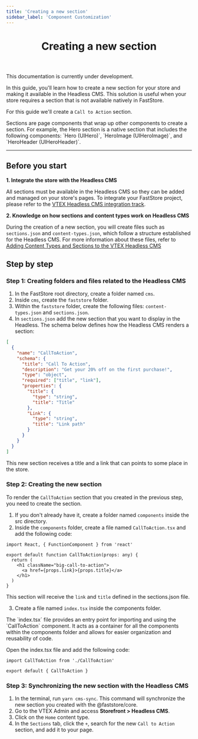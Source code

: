 ```yaml
---
title: 'Creating a new section'
sidebar_label: 'Component Customization'
---
```



<header>

# Creating a new section

</header>

<Callout type="warning" emoji="⚠️">
  This documentation is currently under development.
</Callout>

In this guide, you'll learn how to create a new section for your store and making it available in the Headless CMS. This solution is useful when your store requires a section that is not available natively in FastStore.

For this guide we'll create a `Call to Action` section.

<Callout type="info" emoji="ℹ️">
  Sections are page components that wrap up other components to create a
  section. For example, the Hero section is a native section that includes the
  following components: `Hero (UIHero)`, `HeroImage (UIHeroImage)`, and
  `HeroHeader (UIHeroHeader)`.
</Callout>

---

## Before you start

**1. Integrate the store with the Headless CMS**

All sections must be available in the Headless CMS so they can be added and managed on your store's pages. To integrate your FastStore project, please refer to the [VTEX Headless CMS integration track](/docs/headless-cms-integration/1-configuring-the-vtex-account).

**2. Knowledge on how sections and content types work on Headless CMS**

During the creation of a new section, you will create files such as `sections.json` and `content-types.json`, which follow a structure established for the Headless CMS. For more information about these files, refer to
[Adding Content Types and Sections to the VTEX Headless CMS](/tbd)

## Step by step

### Step 1: Creating folders and files related to the Headless CMS

1. In the FastStore root directory, create a folder named `cms`.
2. Inside `cms`, create the `faststore` folder.
3. Within the `faststore` folder, create the following files: `content-types.json` and `sections.json`.
4. In `sections.json` add the new section that you want to display in the Headless. The schema below defines how the Headless CMS renders a section:

```json
[
  {
    "name": "CallToAction",
    "schema": {
      "title": "Call To Action",
      "description": "Get your 20% off on the first purchase!",
      "type": "object",
      "required": ["title", "link"],
      "properties": {
        "title": {
          "type": "string",
          "title": "Title"
        },
        "Link": {
          "type": "string",
          "title": "Link path"
        }
      }
    }
  }
]
```

This new section receives a title and a link that can points to some place in the store.

### Step 2: Creating the new section

To render the `CallToAction` section that you created in the previous step, you need to create the section.

1. If you don't already have it, create a folder named `components` inside the src directory.
2. Inside the `components` folder, create a file named `CallToAction.tsx` and add the following code:

```tsx
import React, { FunctionComponent } from 'react'

export default function CallToAction(props: any) {
  return (
    <h1 className="big-call-to-action">
      <a href={props.link}>{props.title}</a>
    </h1>
  )
}
```

This section will receive the `link` and `title` defined in the sections.json file.

3. Create a file named `index.tsx` inside the components folder.

<Callout type="info" emoji=" ℹ️ ">
  The `index.tsx` file provides an entry point for importing and using the
  `CallToAction` component. It acts as a container for all the components within
  the components folder and allows for easier organization and reusability of
  code.
</Callout>

Open the index.tsx file and add the following code:

```tsx
import CallToAction from './CallToAction'

export default { CallToAction }
```

### Step 3: Synchronizing the new section with the Headless CMS

1. In the terminal, run `yarn cms-sync`. This command will synchronize the new section you created with the @faststore/core.
2. Go to the VTEX Admin and access **Storefront > Headless CMS**.
3. Click on the `Home` content type.
4. In the `Sections` tab, click the `+`, search for the new `Call to Action` section, and add it to your page.
